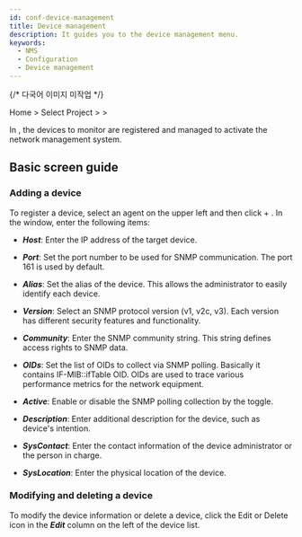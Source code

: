 ```yaml
---
id: conf-device-management
title: Device management
description: It guides you to the device management menu.
keywords:
  - NMS
  - Configuration
  - Device management
---
```


{/* 다국어 이미지 미작업 */}

Home &gt; Select Project &gt; <Cmdname sid="side_setting" className="uitext" /> &gt; <Cmdname sid="side_deviceManagement" className="uitext" />

In <Cmdname sid="side_deviceManagement" className="uitext" />, the devices to monitor are registered and managed to activate the network management system.

## Basic screen guide

<ImgLang img="nms-conf-device-mng.png" desc="Device Management" />

### Adding a device

To register a device, select an agent on the upper left and then click <UI>+</UI> <Cmdname sid="BTN09017" className="uitext" />. In the <Cmdname sid="BTN09017" className="uitext" /> window, enter the following items: 

<ImgLang img="nms-conf-device-mng-add.png" desc="Add Device" />

- ***Host***: Enter the IP address of the target device.

- ***Port***: Set the port number to be used for SNMP communication. The port 161 is used by default.

- ***Alias***: Set the alias of the device. This allows the administrator to easily identify each device.

- ***Version***: Select an SNMP protocol version (v1, v2c, v3). Each version has different security features and functionality.

- ***Community***: Enter the SNMP community string. This string defines access rights to SNMP data.

- ***OIDs***: Set the list of OIDs to collect via SNMP polling. Basically it contains IF-MIB::ifTable OID. OIDs are used to trace various performance metrics for the network equipment.

- ***Active***: Enable or disable the SNMP polling collection by the toggle.

- ***Description***: Enter additional description for the device, such as device's intention.

- ***SysContact***: Enter the contact information of the device administrator or the person in charge.

- ***SysLocation***: Enter the physical location of the device.

### Modifying and deleting a device

To modify the device information or delete a device, click the Edit or Delete icon in the ***Edit*** column on the left of the device list. 
